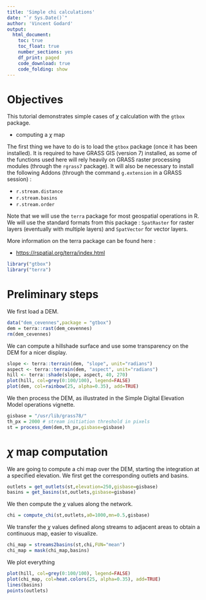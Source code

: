 ```yaml
---
title: 'Simple chi calculations'
date: "`r Sys.Date()`"
author: 'Vincent Godard'
output:
  html_document: 
    toc: true
    toc_float: true
    number_sections: yes
    df_print: paged
    code_download: true
    code_folding: show
---
```


# Objectives

This tutorial demonstrates simple cases of $\chi$ calculation with the `gtbox` package.

- computing a $\chi$  map


The first thing we have to do is to load the `gtbox` package (once it has been installed).
It is required to have GRASS GIS (version 7) installed, as some of the functions used here will rely heavily on GRASS raster processing modules (through the `rgrass7` package).
It will also be necessary to install the following Addons (through the command `g.extension` in a GRASS session) :

- `r.stream.distance`
- `r.stream.basins`
- `r.stream.order`

Note that we will use the `terra` package for most geospatial operations in R. We will use the standard formats from this package : `SpatRaster` for raster layers (eventually with multiple layers) and `SpatVector` for vector layers.

More information on the terra package can be found here :

- [https://rspatial.org/terra/index.html](https://rspatial.org/terra/index.html)

```r
library("gtbox")
library("terra")
```



# Preliminary steps

We first load a DEM.

```r
data("dem_cevennes",package = "gtbox")
dem = terra::rast(dem_cevennes)
rm(dem_cevennes)
```

We can compute a hillshade surface and use some transparency on the DEM for a nicer display.

```r
slope <- terra::terrain(dem, "slope", unit="radians")
aspect <- terra::terrain(dem, "aspect", unit="radians")
hill <- terra::shade(slope, aspect, 40, 270)
plot(hill, col=grey(0:100/100), legend=FALSE)
plot(dem, col=rainbow(25, alpha=0.35), add=TRUE)
```

We then process the DEM, as illustrated in the Simple Digital Elevation Model operations vignette.

```r
gisbase = "/usr/lib/grass78/"
th_px = 2000 # stream initiation threshold in pixels
st = process_dem(dem,th_px,gisbase=gisbase)
```

# $\chi$ map computation

We are going to compute a chi map over the DEM, starting the integration at a specified elevation.
We first get the corresponding outlets and basins.

```r
outlets = get_outlets(st,elevation=250,gisbase=gisbase)
basins = get_basins(st,outlets,gisbase=gisbase)
```

We then compute the $\chi$ values along the network.

```r
chi = compute_chi(st,outlets,a0=1000,mn=0.5,gisbase)
```

We transfer the $\chi$ values defined along streams to adjacent areas to obtain a continuous map, easier to visualize.

```r
chi_map = streams2basins(st,chi,FUN="mean")
chi_map = mask(chi_map,basins)
```

We plot everything

```r
plot(hill, col=grey(0:100/100), legend=FALSE)
plot(chi_map, col=heat.colors(25, alpha=0.35), add=TRUE)
lines(basins)
points(outlets)
```









































